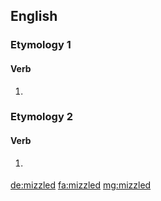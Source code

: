 ==English==

===Etymology 1===

====Verb====
{{head|en|verb form}}

# {{en-past of|mizzle}}

===Etymology 2===

====Verb====
{{head|en}}

# {{context|humorous|lang=en}} {{deliberate misspelling of|misled|lang=en}}

[[de:mizzled]]
[[fa:mizzled]]
[[mg:mizzled]]